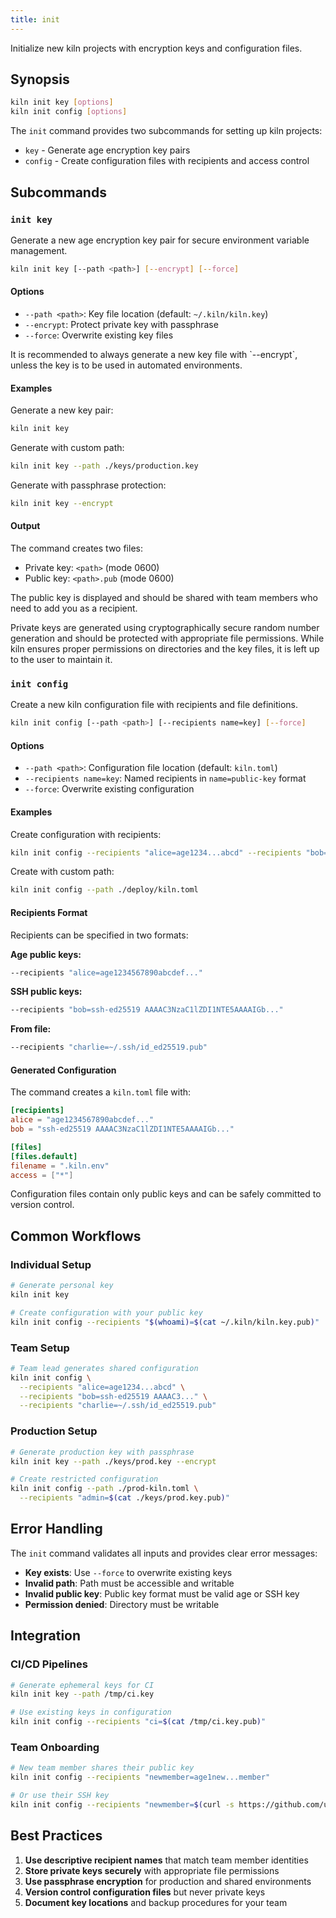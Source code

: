 ```yaml
---
title: init
---
```



Initialize new kiln projects with encryption keys and configuration files.

## Synopsis

```bash
kiln init key [options]
kiln init config [options]
```

The `init` command provides two subcommands for setting up kiln projects:

- `key` - Generate age encryption key pairs
- `config` - Create configuration files with recipients and access control

## Subcommands

### `init key`

Generate a new age encryption key pair for secure environment variable management.

```bash
kiln init key [--path <path>] [--encrypt] [--force]
```

#### Options

- `--path <path>`: Key file location (default: `~/.kiln/kiln.key`)
- `--encrypt`: Protect private key with passphrase
- `--force`: Overwrite existing key files

<Aside type="tip">
It is recommended to always generate a new key file with `--encrypt`, unless the key is to be used in automated environments.
</Aside>

#### Examples

Generate a new key pair:
```bash
kiln init key
```

Generate with custom path:
```bash
kiln init key --path ./keys/production.key
```

Generate with passphrase protection:
```bash
kiln init key --encrypt
```

#### Output

The command creates two files:
- Private key: `<path>` (mode 0600)
- Public key: `<path>.pub` (mode 0600)

The public key is displayed and should be shared with team members who need to add you as a recipient.

<Aside type="caution">
Private keys are generated using cryptographically secure random number generation and should be protected with appropriate file permissions. While kiln ensures proper permissions on directories and the key files, it is left up to the user to maintain it.
</Aside>

### `init config`

Create a new kiln configuration file with recipients and file definitions.

```bash
kiln init config [--path <path>] [--recipients name=key] [--force]
```

#### Options

- `--path <path>`: Configuration file location (default: `kiln.toml`)
- `--recipients name=key`: Named recipients in `name=public-key` format
- `--force`: Overwrite existing configuration

#### Examples

Create configuration with recipients:
```bash
kiln init config --recipients "alice=age1234...abcd" --recipients "bob=ssh-ed25519 AAAAC3..."
```

Create with custom path:
```bash
kiln init config --path ./deploy/kiln.toml
```

#### Recipients Format

Recipients can be specified in two formats:

**Age public keys:**
```bash
--recipients "alice=age1234567890abcdef..."
```

**SSH public keys:**
```bash
--recipients "bob=ssh-ed25519 AAAAC3NzaC1lZDI1NTE5AAAAIGb..."
```

**From file:**
```bash
--recipients "charlie=~/.ssh/id_ed25519.pub"
```

#### Generated Configuration

The command creates a `kiln.toml` file with:

```toml
[recipients]
alice = "age1234567890abcdef..."
bob = "ssh-ed25519 AAAAC3NzaC1lZDI1NTE5AAAAIGb..."

[files]
[files.default]
filename = ".kiln.env"
access = ["*"]
```

Configuration files contain only public keys and can be safely committed to version control.

## Common Workflows

### Individual Setup

```bash
# Generate personal key
kiln init key

# Create configuration with your public key
kiln init config --recipients "$(whoami)=$(cat ~/.kiln/kiln.key.pub)"
```

### Team Setup

```bash
# Team lead generates shared configuration
kiln init config \
  --recipients "alice=age1234...abcd" \
  --recipients "bob=ssh-ed25519 AAAAC3..." \
  --recipients "charlie=~/.ssh/id_ed25519.pub"
```

### Production Setup

```bash
# Generate production key with passphrase
kiln init key --path ./keys/prod.key --encrypt

# Create restricted configuration
kiln init config --path ./prod-kiln.toml \
  --recipients "admin=$(cat ./keys/prod.key.pub)"
```

## Error Handling

The `init` command validates all inputs and provides clear error messages:

- **Key exists**: Use `--force` to overwrite existing keys
- **Invalid path**: Path must be accessible and writable
- **Invalid public key**: Public key format must be valid age or SSH key
- **Permission denied**: Directory must be writable

## Integration

### CI/CD Pipelines

```bash
# Generate ephemeral keys for CI
kiln init key --path /tmp/ci.key

# Use existing keys in configuration
kiln init config --recipients "ci=$(cat /tmp/ci.key.pub)"
```

### Team Onboarding

```bash
# New team member shares their public key
kiln init config --recipients "newmember=age1new...member"

# Or use their SSH key
kiln init config --recipients "newmember=$(curl -s https://github.com/username.keys)"
```

## Best Practices

1. **Use descriptive recipient names** that match team member identities
2. **Store private keys securely** with appropriate file permissions
3. **Use passphrase encryption** for production and shared environments
4. **Version control configuration files** but never private keys
5. **Document key locations** and backup procedures for your team
